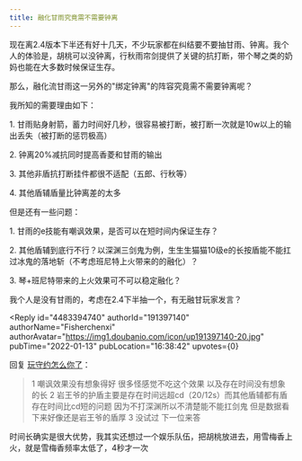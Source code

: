 ```yaml
---
title: 融化甘雨究竟需不需要钟离
---
```



<Forum groupName="原神" groupUrl="https://www.douban.com/group/genshin/" archivedAt="2025-05-16T14:14:21.480Z">
  <Post
    id="257824302"
    title="融化甘雨究竟需不需要钟离"
    url="https://www.douban.com/group/topic/257824302/?_spm_id=MTkxMzk3MTQw"
    pubTime="2022-01-13"
    highlightUserId="191397140"
  >
现在离2.4版本下半还有好十几天，不少玩家都在纠结要不要抽甘雨、钟离。我个人的体验是，胡桃可以没钟离，行秋雨帘剑提供了关键的抗打断，带个琴之类的奶妈也能在大多数时候保证生存。

那么，融化流甘雨这一另外的"绑定钟离"的阵容究竟需不需要钟离呢？

我所知的需要理由如下：

1\.
甘雨贴身射箭，蓄力时间好几秒，很容易被打断，被打断一次就是10w以上的输出丢失（被打断的惩罚极高）

2\. 钟离20%减抗同时提高香菱和甘雨的输出

3\. 其他非盾抗打断挂件都很不适配（五郎、行秋等）

4\. 其他盾辅盾量比钟离差的太多

但是还有一些问题：

1\. 甘雨的e技能有嘲讽效果，是否可以在短时间内保证生存？

2\.
其他盾辅到底行不行？以深渊三剑鬼为例，生生生猫猫10级e的长按盾能不能扛过冰鬼的落地斩（不考虑班尼特上火带来的的融化）？

3\. 琴+班尼特带来的上火效果可不可以稳定融化？

我个人是没有甘雨的，考虑在2.4下半抽一个，有无融甘玩家发言？

<Reply
  id="4483394740"
  authorId="191397140"
  authorName="Fisherchenxi"
  authorAvatar="https://img1.doubanio.com/icon/up191397140-20.jpg"
  pubTime="2022-01-13"
  pubLocation="16:38:42"
  upvotes={0}
>
回复 [玩守约怎么你了](https://www.douban.com/people/243327958/)：
> 1 嘲讽效果没有想象得好 很多怪感觉不吃这个效果 以及存在时间没有想象的长 2
岩王爷的护盾主要是存在时间远超cd（20/12s）而其他盾辅都有盾存在时间比cd短的问题
因为不打深渊所以不清楚能不能扛剑鬼 但是数据看下来好像还是岩王爷的盾厚 3
没试过 下一位来答

时间长确实是很大优势，我其实还想过一个娱乐队伍，把胡桃放进去，用雪梅香上火，就是雪梅香频率太低了，4秒才一次
</Reply>
  </Post>
</Forum>
